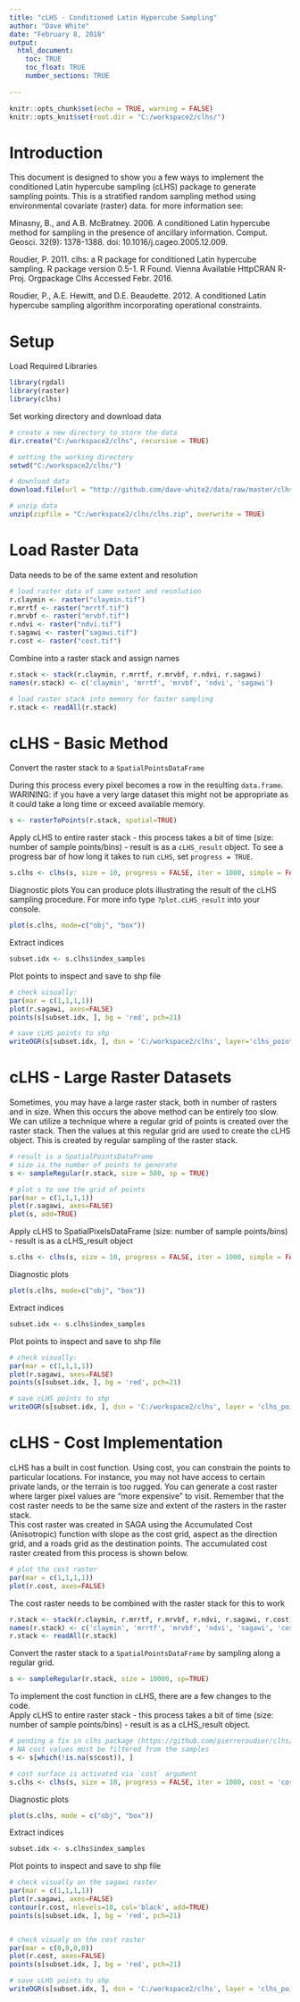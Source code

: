 ```yaml
---
title: "cLHS - Conditioned Latin Hypercube Sampling"
author: "Dave White"
date: "February 8, 2018"
output:
  html_document:
    toc: TRUE
    toc_float: TRUE
    number_sections: TRUE
    
---
```


```r
knitr::opts_chunk$set(echo = TRUE, warning = FALSE)
knitr::opts_knit$set(root.dir = "C:/workspace2/clhs/")
```
# Introduction
This document is designed to show you a few ways to implement the conditioned Latin hypercube sampling (cLHS) package to generate sampling points. This is a stratified random sampling method using environmental covariate (raster) data. for more information see:

Minasny, B., and A.B. McBratney. 2006. A conditioned Latin hypercube method for sampling in the presence of ancillary information. Comput. Geosci. 32(9): 1378-1388. doi: 10.1016/j.cageo.2005.12.009.

Roudier, P. 2011. clhs: a R package for conditioned Latin hypercube sampling. R package version 0.5-1. R Found. Vienna Available HttpCRAN R-Proj. Orgpackage Clhs Accessed Febr. 2016.

Roudier, P., A.E. Hewitt, and D.E. Beaudette. 2012. A conditioned Latin hypercube sampling algorithm incorporating operational constraints.


# Setup
Load Required Libraries
```r
library(rgdal)
library(raster)
library(clhs)
```



Set working directory and download data
```r
# create a new directory to store the data
dir.create("C:/workspace2/clhs", recursive = TRUE)

# setting the working directory
setwd("C:/workspace2/clhs/")

# download data
download.file(url = "http://github.com/dave-white2/data/raw/master/clhs/clhs_data.zip", destfile = "clhs.zip", method = "auto")

# unzip data
unzip(zipfile = "C:/workspace2/clhs/clhs.zip", overwrite = TRUE)
```
   


# Load Raster Data   

Data needs to be of the same extent and resolution
```r
# load raster data of same extent and resolution
r.claymin <- raster("claymin.tif")
r.mrrtf <- raster("mrrtf.tif")
r.mrvbf <- raster("mrvbf.tif")
r.ndvi <- raster("ndvi.tif")
r.sagawi <- raster("sagawi.tif")
r.cost <- raster("cost.tif")
```
   


Combine into a raster stack and assign names
```r
r.stack <- stack(r.claymin, r.mrrtf, r.mrvbf, r.ndvi, r.sagawi)
names(r.stack) <- c('claymin', 'mrrtf', 'mrvbf', 'ndvi', 'sagawi')

# load raster stack into memory for faster sampling
r.stack <- readAll(r.stack)
```
   



# cLHS - Basic Method    

Convert the raster stack to a `SpatialPointsDataFrame`

During this process every pixel becomes a row in the resulting `data.frame`. WARINING: if you have a very large dataset this might not be appropriate as it could take a long time or exceed available memory.
```r
s <- rasterToPoints(r.stack, spatial=TRUE)
```
   


Apply cLHS to entire raster stack - this process takes a bit of time (size: number of sample points/bins) - result is as a `cLHS_result` object. To see a progress bar of how long it takes to run `cLHS`, set `progress = TRUE`.
```r
s.clhs <- clhs(s, size = 10, progress = FALSE, iter = 1000, simple = FALSE)
```
   


Diagnostic plots
You can produce plots illustrating the result of the cLHS sampling procedure. For more info type `?plot.cLHS_result` into your console.
```r
plot(s.clhs, mode=c("obj", "box"))
```
   

Extract indices
```r
subset.idx <- s.clhs$index_samples
```
   

Plot points to inspect and save to shp file
```r
# check visually:
par(mar = c(1,1,1,1))
plot(r.sagawi, axes=FALSE)
points(s[subset.idx, ], bg = 'red', pch=21)

# save cLHS points to shp
writeOGR(s[subset.idx, ], dsn = 'C:/workspace2/clhs', layer='clhs_points', driver = 'ESRI Shapefile', overwrite_layer = TRUE)
```
   

# cLHS - Large Raster Datasets   

Sometimes, you may have a large raster stack, both in number of rasters and in size. When this occurs the above method can be entirely too slow. We can utilize a technique where a regular grid of points is created over the raster stack. Then the values at this regular grid are used to create the cLHS object. This is created by regular sampling of the raster stack.
```r
# result is a SpatialPointsDataFrame
# size is the number of points to generate
s <- sampleRegular(r.stack, size = 500, sp = TRUE)

# plot s to see the grid of points
par(mar = c(1,1,1,1))
plot(r.sagawi, axes=FALSE)
plot(s, add=TRUE)
```
   

Apply cLHS to SpatialPixelsDataFrame (size: number of sample points/bins) - result is as a cLHS_result object
```r
s.clhs <- clhs(s, size = 10, progress = FALSE, iter = 1000, simple = FALSE)
```
   

Diagnostic plots
```r
plot(s.clhs, mode=c("obj", "box"))
```
   

Extract indices
```r
subset.idx <- s.clhs$index_samples
```
   

Plot points to inspect and save to shp file
```r
# check visually:
par(mar = c(1,1,1,1))
plot(r.sagawi, axes=FALSE)
points(s[subset.idx, ], bg = 'red', pch=21)

# save cLHS points to shp
writeOGR(s[subset.idx, ], dsn = 'C:/workspace2/clhs', layer = 'clhs_points_rgrd', driver = 'ESRI Shapefile', overwrite_layer = TRUE)
```
   

# cLHS - Cost Implementation    

cLHS has a built in cost function. Using cost, you can constrain the points to particular locations. For instance, you may not have access to certain private lands, or the terrain is too rugged. You can generate a cost raster where larger pixel values are "more expensive" to visit. Remember that the cost raster needs to be the same size and extent of the rasters in the raster stack.   
This cost raster was created in SAGA using the Accumulated Cost (Anisotropic) function with slope as the cost grid, aspect as the direction grid, and a roads grid as the destination points. The accumulated cost raster created from this process is shown below.
```r
# plot the cost raster
par(mar = c(1,1,1,1))
plot(r.cost, axes=FALSE)
```
   

The cost raster needs to be combined with the raster stack for this to work
```r
r.stack <- stack(r.claymin, r.mrrtf, r.mrvbf, r.ndvi, r.sagawi, r.cost)
names(r.stack) <- c('claymin', 'mrrtf', 'mrvbf', 'ndvi', 'sagawi', 'cost')
r.stack <- readAll(r.stack)
```
   

Convert the raster stack to a `SpatialPointsDataFrame` by sampling along a regular grid.
```r
s <- sampleRegular(r.stack, size = 10000, sp=TRUE)
```
   

To implement the cost function in cLHS, there are a few changes to the code.   
Apply cLHS to entire raster stack - this process takes a bit of time (size: number of sample points/bins) - result is as a cLHS_result object.
```r
# pending a fix in clhs package (https://github.com/pierreroudier/clhs/issues/3)
# NA cost values must be filtered from the samples
s <- s[which(!is.na(s$cost)), ]

# cost surface is activated via `cost` argument
s.clhs <- clhs(s, size = 10, progress = FALSE, iter = 1000, cost = 'cost', simple = FALSE)
```
   

Diagnostic plots
```r
plot(s.clhs, mode = c("obj", "box"))
```
   

Extract indices
```r
subset.idx <- s.clhs$index_samples
```
   

Plot points to inspect and save to shp file
```r
# check visually on the sagawi raster
par(mar = c(1,1,1,1))
plot(r.sagawi, axes=FALSE)
contour(r.cost, nlevels=10, col='black', add=TRUE)
points(s[subset.idx, ], bg = 'red', pch=21)


# check visualy on the cost raster
par(mar = c(0,0,0,0))
plot(r.cost, axes=FALSE)
points(s[subset.idx, ], bg = 'red', pch=21)

# save cLHS points to shp
writeOGR(s[subset.idx, ], dsn = 'C:/workspace2/clhs', layer = 'clhs_points_cost', driver = 'ESRI Shapefile', overwrite_layer = TRUE)
```




